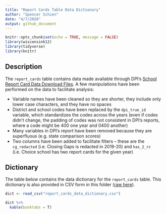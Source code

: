 ```yaml
---
title: "Report Cards Table Data Dictionary"
author: "Spencer Schien"
date: "4/7/2020"
output: github_document
---
```


```r
knitr::opts_chunk$set(echo = TRUE, message = FALSE)
library(wisconsink12)
library(tidyverse)
library(knitr)
```

## Description

The `report_cards` table contains data made available through DPI's [School Report Card Data Download Files](https://apps2.dpi.wi.gov/reportcards/).  A few manipulations have been performed on the data to facilitate analysis:

* Variable names have been cleaned so they are shorter, they include only lower case characters, and they have no spaces
* District and school codes have been replaced by the `dpi_true_id` variable, which standardizes the codes across the years (even if codes didn't change, the padding of codes was not consistent in DPI's reports, where a code might be 400 one year and 0400 another)
* Many variables in DPI's report have been removed because they are superfluous (e.g. state comparison scores)
* Two columns have been added to facilitate filters -- these are the `cg_redacted` (i.e. Closing Gaps is redacted in 2019-20) and `has_2_rc` (i.e. Choice school has two report cards for the given year)

## Dictionary

The table below contains the data dictionary for the `report_cards` table.  This dictionary is also provided in CSV form in this folder ([raw here](https://raw.githubusercontent.com/cityforwardcollective/wi_schools/master/data_dictionaries/report_cards/report_cards_data_dictionary.csv)).

```r
dict <- read_csv("report_cards_data_dictionary.csv")

dict %>%
  kable(booktabs = T)
```
